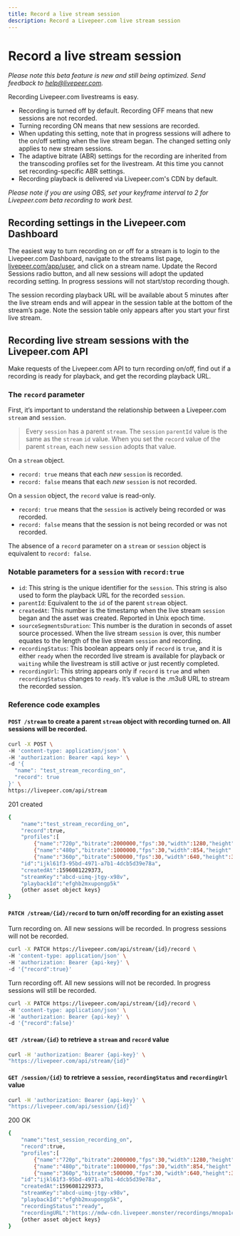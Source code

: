 ```yaml
---
title: Record a live stream session
description: Record a Livepeer.com live stream session
---
```


# Record a live stream session

*Please note this beta feature is new and still being optimized. Send feedback to [help@livepeer.com](mailto:help@livepeer.com).*

Recording Livepeer.com livestreams is easy.

- Recording is turned off by default. Recording OFF means that new sessions are not recorded.
- Turning recording ON means that new sessions are recorded.
- When updating this setting, note that in progress sessions will adhere to the on/off setting when the live stream began. The changed setting only applies to new stream sessions.
- The adaptive bitrate (ABR) settings for the recording are inherited from the transcoding profiles set for the livestream. At this time you cannot set recording-specific ABR settings.
- Recording playback is delivered via Livepeer.com's CDN by default.

*Please note if you are using OBS, set your keyframe interval to 2 for Livepeer.com beta recording to work best.*

## Recording settings in the Livepeer.com Dashboard

The easiest way to turn recording on or off for a stream is to login to the Livepeer.com Dashboard, navigate to the streams list page, [livepeer.com/app/user](/app/user), and click on a stream name. Update the Record Sessions radio button, and all new sessions will adopt the updated recording setting. In progress sessions will not start/stop recording though.

The session recording playback URL will be available about 5 minutes after the live stream ends and will appear in the session table at the bottom of the stream’s page. Note the session table only appears after you start your first live stream.

## Recording live stream sessions with the Livepeer.com API

Make requests of the Livepeer.com API to turn recording on/off, find out if a recording is ready for playback, and get the recording playback URL.

### The `record` parameter

First, it’s important to understand the relationship between a Livepeer.com `stream` and `session`.

>  Every `session` has a parent `stream`. The `session` `parentId` value is the same as the `stream` `id` value. When you set the `record` value of the parent `stream`, each new `session` adopts that value. 

On a `stream` object.

- `record: true` means that each *new* `session` is recorded.
- `record: false` means that each *new* `session` is not recorded.

On a `session` object, the `record` value is read-only.

- `record: true` means that the `session` is actively being recorded or was recorded.
- `record: false` means that the session is not being recorded or was not recorded.

The absence of a `record` parameter on a `stream` or `session` object is equivalent to `record: false`.

### Notable parameters for a `session` with `record:true`

- `id`: This string is the unique identifier for the `session`. This string is also used to form the playback URL for the recorded `session`.
- `parentId`: Equivalent to the `id` of the parent `stream` object.
- `createdAt`: This number is the timestamp when the live stream `session` began and the asset was created. Reported in Unix epoch time.
- `sourceSegmentsDuration`: This number is the duration in seconds of asset source processed. When the live stream `session` is over, this number equates to the length of the live stream `session` and recording.
- `recordingStatus`: This boolean appears only if `record` is `true`, and it is either `ready` when the recorded live stream is available for playback or `waiting` while the livestream is still active or just recently completed.
- `recordingUrl`: This string appears only if `record` is `true` and when `recordingStatus` changes to `ready`. It’s value is the .m3u8 URL to stream the recorded session.

### Reference code examples

#### `POST /stream` to create a parent `stream` object with recording turned on. All sessions will be recorded.

```bash
curl -X POST \
-H 'content-type: application/json' \
-H 'authorization: Bearer <api key>' \
-d '{
  "name": "test_stream_recording_on",
  "record": true
}' \
https://livepeer.com/api/stream
```

201 created
```bash
{
    "name":"test_stream_recording_on",
    "record":true,
    "profiles":[
        {"name":"720p","bitrate":2000000,"fps":30,"width":1280,"height":720},
        {"name":"480p","bitrate":1000000,"fps":30,"width":854,"height":480}],
        {"name":"360p","bitrate":500000,"fps":30,"width":640,"height":360}],
    "id":"ijkl61f3-95bd-4971-a7b1-4dcb5d39e78a",
    "createdAt":1596081229373,
    "streamKey":"abcd-uimq-jtgy-x98v",
    "playbackId":"efghb2mxupongp5k"
    {other asset object keys}
}
```

#### `PATCH /stream/{id}/record` to turn on/off recording for an existing asset

Turn recording on. All new sessions will be recorded. In progress sessions will not be recorded.
```bash
curl -X PATCH https://livepeer.com/api/stream/{id}/record \
-H 'content-type: application/json' \
-H 'authorization: Bearer {api-key}' \
-d '{"record":true}'
```

Turn recording off. All new sessions will not be recorded. In progress sessions will still be recorded.
```bash
curl -X PATCH https://livepeer.com/api/stream/{id}/record \
-H 'content-type: application/json' \
-H 'authorization: Bearer {api-key}' \
-d '{"record":false}'
```

#### `GET /stream/{id}` to retrieve a `stream` and `record` value

```bash
curl -H 'authorization: Bearer {api-key}' \
"https://livepeer.com/api/stream/{id}"
```

#### `GET /session/{id}` to retrieve a `session`, `recordingStatus` and `recordingUrl` value

```bash
curl -H 'authorization: Bearer {api-key}' \
"https://livepeer.com/api/session/{id}"
```

200 OK
```bash
{
    "name":"test_session_recording_on",
    "record":true,
    "profiles":[
        {"name":"720p","bitrate":2000000,"fps":30,"width":1280,"height":720},
        {"name":"480p","bitrate":1000000,"fps":30,"width":854,"height":480}],
        {"name":"360p","bitrate":500000,"fps":30,"width":640,"height":360}],
    "id":"ijkl61f3-95bd-4971-a7b1-4dcb5d39e78a",
    "createdAt":1596081229373,
    "streamKey":"abcd-uimq-jtgy-x98v",
    "playbackId":"efghb2mxupongp5k",
    "recordingStatus":"ready",  
    "recordingURL":"https://mdw-cdn.livepeer.monster/recordings/mnopa1c9-1775-4797-919e-40d21099d02b/index.m3u8",
    {other asset object keys}
}
```
